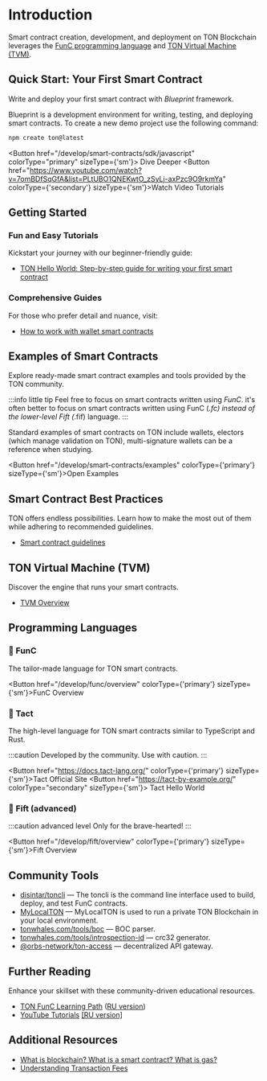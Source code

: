 
# Introduction

Smart contract creation, development, and deployment on TON Blockchain leverages the [FunC programming language](/develop/smart-contracts/#func-language) and [TON Virtual Machine (TVM)](/develop/smart-contracts/#ton-virtual-machine).

## Quick Start: Your First Smart Contract

Write and deploy your first smart contract with *Blueprint* framework.

Blueprint is a development environment for writing, testing, and deploying smart contracts.
To create a new demo project use the following command:

```bash
npm create ton@latest
```

<Button href="/develop/smart-contracts/sdk/javascript" colorType="primary" sizeType={'sm'}>
  Dive Deeper
</Button>
<Button href="https://www.youtube.com/watch?v=7omBDfSqGfA&list=PLtUBO1QNEKwtO_zSyLj-axPzc9O9rkmYa" colorType={'secondary'} sizeType={'sm'}>Watch Video Tutorials</Button>


## Getting Started

### Fun and Easy Tutorials

Kickstart your journey with our beginner-friendly guide:
* [TON Hello World: Step-by-step guide for writing your first smart contract](https://ton-community.github.io/tutorials/02-contract/)

### Comprehensive Guides

For those who prefer detail and nuance, visit:

* [How to work with wallet smart contracts](/develop/smart-contracts/tutorials/wallet)



## Examples of Smart Contracts

Explore ready-made smart contract examples and tools provided by the TON community.

:::info little tip
Feel free to focus on smart contracts written using _FunC_. it's often better to focus on smart contracts written using FunC (*.fc) instead of the lower-level Fift (*.fif) language.
:::

Standard examples of smart contracts on TON include wallets, electors (which manage validation on TON), multi-signature wallets can be a reference when studying.

<Button href="/develop/smart-contracts/examples" colorType={'primary'} sizeType={'sm'}>Open Examples</Button>


## Smart Contract Best Practices

TON offers endless possibilities. Learn how to make the most out of them while adhering to recommended guidelines.

* [Smart contract guidelines](/develop/smart-contracts/guidelines)

## TON Virtual Machine (TVM)

Discover the engine that runs your smart contracts.

- [TVM Overview](/learn/tvm-instructions/tvm-overview)



## Programming Languages

### 📘 FunC

The tailor-made language for TON smart contracts.

<Button href="/develop/func/overview" colorType={'primary'} sizeType={'sm'}>FunC Overview</Button>

### 📒 Tact

The high-level language for TON smart contracts similar to TypeScript and Rust.

:::caution
Developed by the community. Use with caution.
:::

<Button href="https://docs.tact-lang.org/" colorType={'primary'} sizeType={'sm'}>Tact Official Site</Button>
<Button href="https://tact-by-example.org/"
        colorType="secondary" sizeType={'sm'}>
  Tact Hello World
</Button>


### 📕 Fift (advanced)

:::caution advanced level
Only for the brave-hearted!
:::

<Button href="/develop/fift/overview" colorType={'primary'} sizeType={'sm'}>Fift Overview</Button>

## Community Tools

* [disintar/toncli](/develop/smart-contracts/sdk/toncli) — The toncli is the command line interface used to build, deploy, and test FunC contracts.
* [MyLocalTON](/participate/run-nodes/local-ton) — MyLocalTON is used to run a private TON Blockchain in your local environment.
* [tonwhales.com/tools/boc](https://tonwhales.com/tools/boc) — BOC parser.
* [tonwhales.com/tools/introspection-id](https://tonwhales.com/tools/introspection-id) — crc32 generator.
* [@orbs-network/ton-access](https://www.orbs.com/ton-access/) — decentralized API gateway.


## Further Reading

Enhance your skillset with these community-driven educational resources.

* [TON FunC Learning Path](https://blog.ton.org/func-journey) ([RU version](https://github.com/romanovichim/TonFunClessons_ru))
* [YouTube Tutorials](https://www.youtube.com/@TONDevStudy) [[RU version]](https://www.youtube.com/@WikiMar)


## Additional Resources

* [What is blockchain? What is a smart contract? What is gas?](https://blog.ton.org/what-is-blockchain)
* [Understanding Transaction Fees](/develop/smart-contracts/fees#how-to-calculate-fees)

